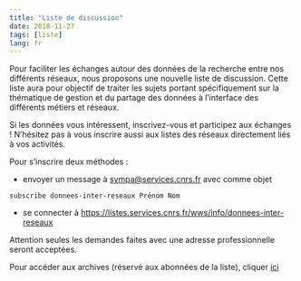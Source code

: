 ```yaml
---
title: "Liste de discussion"
date: 2018-11-27
tags: [liste]
lang: fr
---
```


Pour faciliter les échanges autour des données de la recherche entre
nos différents réseaux, nous proposons une nouvelle liste de
discussion. Cette liste aura pour objectif de traiter les sujets
portant spécifiquement sur la thématique de gestion et du partage
des données à l'interface des différents métiers et réseaux.

Si les données vous intéressent, inscrivez-vous et participez aux
échanges ! N'hésitez pas à vous inscrire aussi aux listes des réseaux
directement liés à vos activités.

Pour s’inscrire deux méthodes :

- envoyer un message à [sympa@services.cnrs.fr](mailto:sympa@services.cnrs.fr?subject=subscribe donnees-inter-reseaux) avec comme objet 
```
subscribe donnees-inter-reseaux Prénom Nom
```
- se connecter à <https://listes.services.cnrs.fr/wws/info/donnees-inter-reseaux>

Attention seules les demandes faites avec une adresse professionnelle seront acceptées.

Pour accéder aux archives (réservé aux abonnées de la liste), cliquer [ici](https://listes.services.cnrs.fr/wws/arc/donnees-inter-reseaux/)

